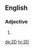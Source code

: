==English==
===Adjective===
{{en-adj|-}}
#{{abbreviation of|[[two]][[-dimensional]]}}

[[de:2D]]
[[hr:2D]]